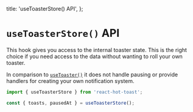 
  title: 'useToasterStore() API',
};


# `useToasterStore()` API

This hook gives you access to the internal toaster state. This is the right choice if you need access to the data without wanting to roll your own toaster.

In comparison to [`useToaster()`](/docs/use-toaster) it does not handle pausing or provide handlers for creating your own notification system.

```jsx
import { useToasterStore } from 'react-hot-toast';

const { toasts, pausedAt } = useToasterStore();
```
